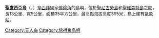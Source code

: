 {{not|圣卢西亚}}
 {{Infobox Islands
| name = 聖盧西亞島
| image name = Santa Luzia.svg
| image caption =
| image size =
| locator map = 
| map_custom =
| native name = 
| native name link = 
| nickname =
| location = [[大西洋|大西洋]]
| coordinates = {{Coord|16|45|41|N|24|44|38|W||display=inline}}
| archipelago =
| total islands =
| major islands =
| area_km2 = 35
| length_km =
| width_km =
| highest mount = 
| elevation_m = 395
| country = Cape Verde
| country admin divisions title = 
| country admin divisions = 
| country admin divisions title 1 =
| country admin divisions 1 =
| country admin divisions title 2 =
| country admin divisions 2 =
| country largest city =
| country largest city population =
| population =
| population as of =
| density_km2 =
| ethnic groups =
| additional info =
}}
'''聖盧西亞島'''（{{lang-en|'''Santa Luzia'''}}，{{lang-pt|'''Ilha de Santa Luzia'''}}）是[[西非|西非]]國家[[佛得角|佛得角]]的島嶼，位於[[聖尼古勞島|聖尼古勞島]]和[[聖維森特島|聖維森特島]]之間，長13公里、寬5公里，面積35平方公里，最高點海拔高度395米，島上建有[[氣象站|氣象站]]。

{{Coord|16|45|41|N|24|44|38|W|type:isle|display=title}}
{{CapeVerde-stub}}

[[Category:无人岛|Category:无人岛]]
[[Category:佛得角島嶼|Category:佛得角島嶼]]